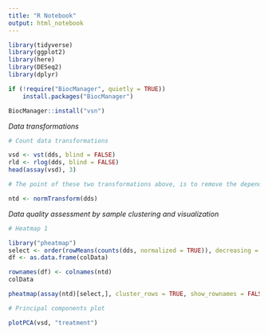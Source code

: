 ```yaml
---
title: "R Notebook"
output: html_notebook
---
```


```r
library(tidyverse)
library(ggplot2)
library(here)
library(DESeq2)
library(dplyr)
```

```r
if (!require("BiocManager", quietly = TRUE))
    install.packages("BiocManager")

BiocManager::install("vsn")
```

*Data transformations*

```r
# Count data transformations

vsd <- vst(dds, blind = FALSE)
rld <- rlog(dds, blind = FALSE)
head(assay(vsd), 3)

# The point of these two transformations above, is to remove the dependence of the variance on the mean

ntd <- normTransform(dds)
```

*Data quality assessment by sample clustering and visualization*

```r
# Heatmap 1

library("pheatmap")
select <- order(rowMeans(counts(dds, normalized = TRUE)), decreasing = TRUE)[1:20]
df <- as.data.frame(colData)

rownames(df) <- colnames(ntd)
colData

pheatmap(assay(ntd)[select,], cluster_rows = TRUE, show_rownames = FALSE, cluster_cols = FALSE, annotation_col = df)
```

```r
# Principal components plot

plotPCA(vsd, "treatment")
```



